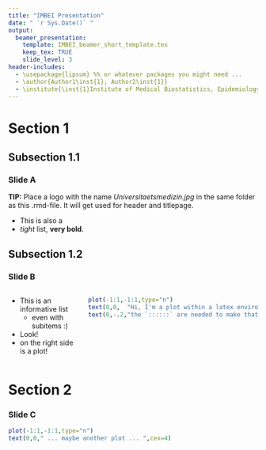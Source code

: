 ```yaml
---
title: "IMBEI Presentation"
date: " `r Sys.Date()` "
output: 
  beamer_presentation:
    template: IMBEI_beamer_short_template.tex
    keep_tex: TRUE
    slide_level: 3
header-includes:
  - \usepackage{lipsum} %% or whatever packages you might need ... 
  - \author{Author1\inst{1}, Author2\inst{1}}
  - \institute{\inst{1}Institute of Medical Biostatistics, Epidemiology and Informatics}
---
```


# Section 1
## Subsection 1.1
### Slide A 

**TIP:** Place a logo with the name *Universitaetsmedizin.jpg* in the same 
folder as this .rmd-file. It will get used for header and titlepage. 


\begin{itemize}
  \item this is 
  \item a \textbf{list}
\end{itemize}


\begin{itemize}
  \tightlist
  \item this is 
  \item a \emph{tight} list
\end{itemize}

* This is also a 
* *tight* list, **very bold**. 


## Subsection 1.2
### Slide B

:::::: {.columns}

::: {.column}
* This is an informative list
  * even with subitems :)
* Look!
* on the right side is a plot!
:::

::: {.column}
```r
plot(-1:1,-1:1,type="n")
text(0,0,  "Hi, I'm a plot within a latex environment,",cex=2)
text(0,-.2,"the `::::::` are needed to make that happen. ",cex=2)
```
:::

::::::

# Section 2
### Slide C

```r
plot(-1:1,-1:1,type="n")
text(0,0," ... maybe another plot ... ",cex=4)
```

